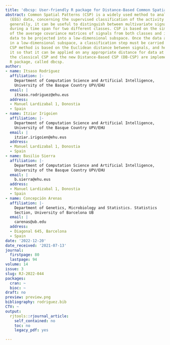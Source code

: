```yaml
---
title: 'dbcsp: User-friendly R package for Distance-Based Common Spatial Patterns'
abstract: Common Spatial Patterns (CSP) is a widely used method to analyse electroencephalography
  (EEG) data, concerning the supervised classification of the activity of brain. More
  generally, it can be useful to distinguish between multivariate signals recorded
  during a time span for two different classes. CSP is based on the simultaneous diagonalization
  of the average covariance matrices of signals from both classes and it allows the
  data to be projected into a low-dimensional subspace. Once the data are represented
  in a low-dimensional subspace, a classification step must be carried out. The original
  CSP method is based on the Euclidean distance between signals, and here we extend
  it so that it can be applied on any appropriate distance for data at hand. Both
  the classical CSP and the new Distance-Based CSP (DB-CSP) are implemented in an
  R package, called dbcsp.
author:
- name: Itsaso Rodríguez
  affiliation: |-
    Department of Computation Science and Artificial Intelligence,
    University of the Basque Country UPV/EHU
  email: |
    itsaso.rodriguez@ehu.eus
  address:
  - Manuel Lardizabal 1, Donostia
  - Spain
- name: Itziar Irigoien
  affiliation: |-
    Department of Computation Science and Artificial Intelligence,
    University of the Basque Country UPV/EHU
  email: |
    itziar.irigoien@ehu.eus
  address:
  - Manuel Lardizabal 1, Donostia
  - Spain
- name: Basilio Sierra
  affiliation: |-
    Department of Computation Science and Artificial Intelligence,
    University of the Basque Country UPV/EHU
  email: |
    b.sierra@ehu.eus
  address:
  - Manuel Lardizabal 1, Donostia
  - Spain
- name: Concepción Arenas
  affiliation: |-
    Department of Genetics, Microbiology and Statistics. Statistics
    Section, University of Barcelona UB
  email: |
    carenas@ub.edu
  address:
  - Diagonal 645, Barcelona
  - Spain
date: '2022-12-20'
date_received: '2021-07-13'
journal:
  firstpage: 80
  lastpage: 94
volume: 14
issue: 3
slug: RJ-2022-044
packages:
  cran: ~
  bioc: ~
draft: no
preview: preview.png
bibliography: rodriguez.bib
CTV: ~
output:
  rjtools::rjournal_article:
    self_contained: no
    toc: no
    legacy_pdf: yes

---
```

